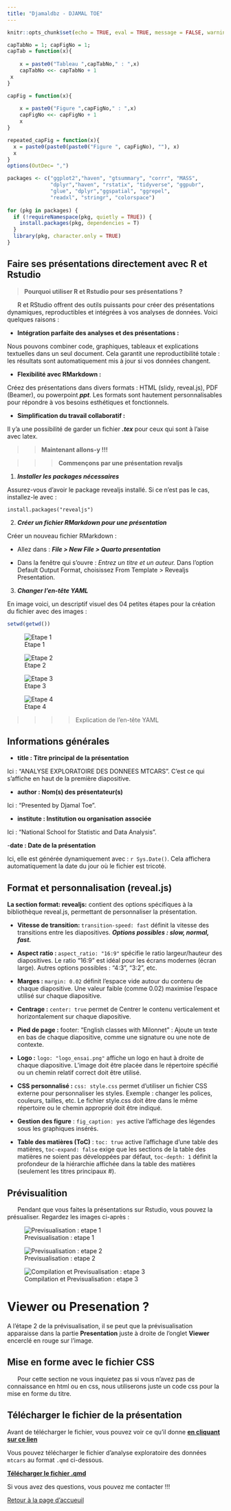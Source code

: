 ```yaml
---
title: "Djamaldbz - DJAMAL TOE"
---
```


```r
knitr::opts_chunk$set(echo = TRUE, eval = TRUE, message = FALSE, warning = FALSE)
```

```r
capTabNo = 1; capFigNo = 1;
capTab = function(x){
 
    x = paste0("Tableau ",capTabNo," : ",x)
    capTabNo <<- capTabNo + 1
 x
}

capFig = function(x){
 
    x = paste0("Figure ",capFigNo," : ",x)
    capFigNo <<- capFigNo + 1
    x
}

repeated_capFig = function(x){
  x = paste0(paste0(paste0("Figure ", capFigNo), ""), x)
  x
}
options(OutDec= ",")
```

```r
packages <- c("ggplot2","haven", "gtsummary", "corrr", "MASS",
              "dplyr","haven", "rstatix", "tidyverse", "ggpubr",
              "glue", "dplyr","ggspatial", "ggrepel",
              "readxl", "stringr", "colorspace") 
            
for (pkg in packages) {
  if (!requireNamespace(pkg, quietly = TRUE)) {
    install.packages(pkg, dependencies = T)
  }
  library(pkg, character.only = TRUE)
}
```

## Faire ses présentations directement avec R et Rstudio

> **Pourquoi utiliser R et Rstudio pour ses présentations ?**

|       R et RStudio offrent des outils puissants pour créer des présentations dynamiques, reproductibles et intégrées à vos analyses de données. Voici quelques raisons :

- **Intégration parfaite des analyses et des présentations :**

Nous pouvons combiner code, graphiques, tableaux et explications textuelles dans un seul document.
Cela garantit une reproductibilité totale : les résultats sont automatiquement mis à jour si vos données changent.

- **Flexibilité avec RMarkdown :**

Créez des présentations dans divers formats : HTML (slidy, reveal.js), PDF (Beamer), ou powerpoint ***ppt***.
Les formats sont hautement personnalisables pour répondre à vos besoins esthétiques et fonctionnels.

- **Simplification du travail collaboratif :** 

Il y'a une possibilité de garder un fichier ***.tex*** pour ceux qui sont à l'aise avec latex.

>> **Maintenant allons-y !!!**

>>> **Commençons par une présentation revaljs**

1. ***Installer les packages nécessaires***

Assurez-vous d'avoir le package revealjs installé. Si ce n'est pas le cas, installez-le avec :

`install.packages("revealjs")`

2. ***Créer un fichier RMarkdown pour une présentation***

Créer un nouveau fichier RMarkdown :

- Allez dans : ***File > New File > Quarto presentation***

- Dans la fenêtre qui s’ouvre :
    *Entrez un titre et un auteur.
    *Dans l'option Default Output Format, choisissez From Template > Revealjs Presentation.

3. ***Changer l'en-tête YAML***


En image voici, un descriptif visuel des 04 petites étapes pour la création du fichier avec des images :
```r
setwd(getwd())
```

::: {layout-nrow=2}
![Etape 1](DATA_PRESENTATIONS/step1.png)

![Etape 2](DATA_PRESENTATIONS/step2.png)

![Etape 3](DATA_PRESENTATIONS/step3.png)

![Etape 4](DATA_PRESENTATIONS/step4.png)

:::

>>>> Explication de l'en-tête YAML

## Informations générales

- **title : Titre principal de la présentation**

Ici : "ANALYSE EXPLORATOIRE DES DONNEES MTCARS".
C’est ce qui s’affiche en haut de la première diapositive.

- **author : Nom(s) des présentateur(s)**

Ici : "Presented by Djamal Toe".

- **institute : Institution ou organisation associée**

Ici : "National School for Statistic and Data Analysis".

-**date : Date de la présentation**

Ici, elle est générée dynamiquement avec : `r Sys.Date()`. Cela affichera automatiquement la date du jour où le fichier est tricoté.

## Format et personnalisation (reveal.js)

**La section format: revealjs:** contient des options spécifiques à la bibliothèque reveal.js, permettant de personnaliser la présentation.

- **Vitesse de transition: ** `transition-speed: fast` définit la vitesse des transitions entre les diapositives.
***Options possibles : slow, normal, fast.***

- **Aspect ratio : ** `aspect_ratio: "16:9"` spécifie le ratio largeur/hauteur des diapositives.
Le ratio "16:9" est idéal pour les écrans modernes (écran large).
Autres options possibles : "4:3", "3:2", etc.

- **Marges :** `margin: 0.02` définit l'espace vide autour du contenu de chaque diapositive.
Une valeur faible (comme 0.02) maximise l’espace utilisé sur chaque diapositive.

- **Centrage :** `center: true` permet de Centrer le contenu verticalement et horizontalement sur chaque diapositive.

- **Pied de page :** footer: "English classes with Milonnet" : Ajoute un texte en bas de chaque diapositive, comme une signature ou une note de contexte.

- **Logo :** `logo: "logo_ensai.png"` affiche un logo en haut à droite de chaque diapositive.
L'image doit être placée dans le répertoire spécifié ou un chemin relatif correct doit être utilisé.

- **CSS personnalisé :** `css: style.css` permet d’utiliser un fichier CSS externe pour personnaliser les styles.
Exemple : changer les polices, couleurs, tailles, etc.
Le fichier style.css doit être dans le même répertoire ou le chemin approprié doit être indiqué.

- **Gestion des figure** : `fig_caption: yes` active l'affichage des légendes sous les graphiques insérés.

- **Table des matières (ToC)** : `toc: true` active l'affichage d'une table des matières, `toc-expand: false` exige que les sections de la table des matières ne soient pas développées par défaut, `toc-depth: 1` définit la profondeur de la hiérarchie affichée dans la table des matières (seulement les titres principaux #).

## Prévisualition

|       Pendant que vous faites la présentations sur Rstudio, vous pouvez la présualiser. Regardez les images ci-après :

::: {layout-nrow=2}
![Previsualisation : etape 1](DATA_PRESENTATIONS/step5.jpg)

![Previsualisation : etape 2](DATA_PRESENTATIONS/step6.jpg)

![Compilation et Previsualisation : etape 3](DATA_PRESENTATIONS/step7.jpg)

:::

::: {#Shapefiles .callout-important}
# Viewer ou Presenation ?

A l'étape 2 de la prévisualisation, il se peut que la prévisualisation apparaisse dans la partie **Presentation** juste à droite de l'onglet **Viewer** encerclé en rouge sur l'image.
:::


## Mise en forme avec le fichier CSS

|       Pour cette section ne vous inquietez pas si vous n'avez pas de connaissance en html ou en css, nous utiliserons juste un code css pour la mise en forme du titre.

## Télécharger le fichier de la présentation

Avant de télécharger le fichier, vous pouvez voir ce qu'il donne [**en cliquant sur ce lien**](https://djamal2905.github.io/djamaldbz/FORMATIONS/DATA_PRESENTATIONS/presentation_mtcars.html)

Vous pouvez télécharger le fichier d'analyse exploratoire des données `mtcars` au format `.qmd` ci-dessous.

[**Télécharger le fichier .qmd**](https://djamal2905.github.io/djamaldbz/FORMATIONS/DATA_PRESENTATIONS/presentation_mtcars.qmd)

Si vous avez des questions, vous pouvez me contacter !!!

[Retour à la page d'accueuil](https://djamal2905.github.io/djamaldbz/)

